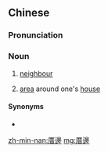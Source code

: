 {{also|厝边}}
==Chinese==
{{zh-forms|s=厝边}}

===Pronunciation===
{{zh-pron
|m=cuòbiān
|md=chuó-biĕng
|mn=chhù-piⁿ
|cat=n
}}

===Noun===
{{zh-noun}}

# {{lb|zh|Min}} [[neighbour]]
# {{lb|zh|Min}} [[area]] around one's [[house]]

====Synonyms====
* {{sense|neighbour}}
{{zh-dial|鄰居}}

[[zh-min-nan:厝邊]]
[[mg:厝邊]]